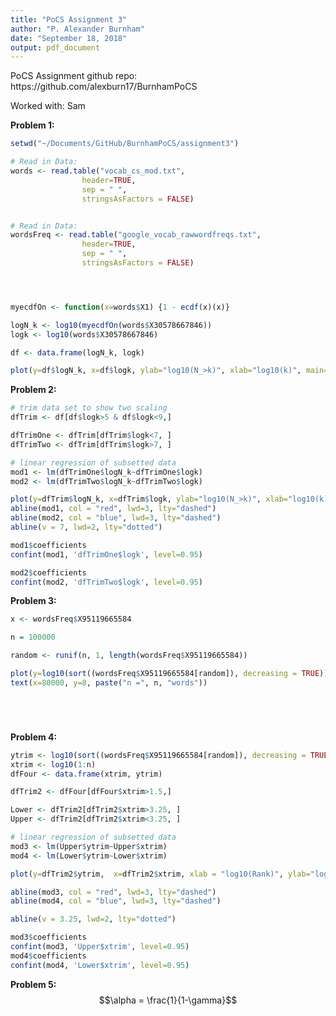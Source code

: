 ```yaml
---
title: "PoCS Assignment 3"
author: "P. Alexander Burnham"
date: "September 18, 2018"
output: pdf_document
---
```

PoCS Assignment github repo: https://github.com/alexburn17/BurnhamPoCS


Worked with: Sam



**Problem 1:**

```r

setwd("~/Documents/GitHub/BurnhamPoCS/assignment3")

# Read in Data:
words <- read.table("vocab_cs_mod.txt", 
                header=TRUE, 
                sep = " ", 
                stringsAsFactors = FALSE)


# Read in Data:
wordsFreq <- read.table("google_vocab_rawwordfreqs.txt", 
                header=TRUE, 
                sep = " ", 
                stringsAsFactors = FALSE)




myecdfOn <- function(x=words$X1) {1 - ecdf(x)(x)}

logN_k <- log10(myecdfOn(words$X30578667846))
logk <- log10(words$X30578667846)

df <- data.frame(logN_k, logk)

plot(y=df$logN_k, x=df$logk, ylab="log10(N_>k)", xlab="log10(k)", main="ccdf in log-log space")

```


**Problem 2:**
```r

# trim data set to show two scaling 
dfTrim <- df[df$logk>5 & df$logk<9,]

dfTrimOne <- dfTrim[dfTrim$logk<7, ] 
dfTrimTwo <- dfTrim[dfTrim$logk>7, ] 

# linear regression of subsetted data
mod1 <- lm(dfTrimOne$logN_k~dfTrimOne$logk)
mod2 <- lm(dfTrimTwo$logN_k~dfTrimTwo$logk)

plot(y=dfTrim$logN_k, x=dfTrim$logk, ylab="log10(N_>k)", xlab="log10(k)", main = "Trimmed CCDF - Two Scaling Regimes")
abline(mod1, col = "red", lwd=3, lty="dashed")
abline(mod2, col = "blue", lwd=3, lty="dashed")
abline(v = 7, lwd=2, lty="dotted")

mod1$coefficients
confint(mod1, 'dfTrimOne$logk', level=0.95)

mod2$coefficients
confint(mod2, 'dfTrimTwo$logk', level=0.95)

```

**Problem 3:**

```r

x <- wordsFreq$X95119665584

n = 100000

random <- runif(n, 1, length(wordsFreq$X95119665584))

plot(y=log10(sort((wordsFreq$X95119665584[random]), decreasing = TRUE)),  x=(1:n), xlab = "Rank", ylab="log10(Word Frequency)", main = "Word Frequency by Rank")
text(x=80000, y=8, paste("n =", n, "words"))






```

**Problem 4:**



```r


ytrim <- log10(sort((wordsFreq$X95119665584[random]), decreasing = TRUE))
xtrim <- log10(1:n)
dfFour <- data.frame(xtrim, ytrim)

dfTrim2 <- dfFour[dfFour$xtrim>1.5,]

Lower <- dfTrim2[dfTrim2$xtrim>3.25, ] 
Upper <- dfTrim2[dfTrim2$xtrim<3.25, ] 

# linear regression of subsetted data
mod3 <- lm(Upper$ytrim~Upper$xtrim)
mod4 <- lm(Lower$ytrim~Lower$xtrim)

plot(y=dfTrim2$ytrim,  x=dfTrim2$xtrim, xlab = "log10(Rank)", ylab="log10(Word Frequency)", main = "Word Frequency by Rank Trimmed (log-log)")

abline(mod3, col = "red", lwd=3, lty="dashed")
abline(mod4, col = "blue", lwd=3, lty="dashed")

abline(v = 3.25, lwd=2, lty="dotted")

mod3$coefficients
confint(mod3, 'Upper$xtrim', level=0.95)
mod4$coefficients
confint(mod4, 'Lower$xtrim', level=0.95)
```

**Problem 5:**
$$\alpha = \frac{1}{1-\gamma}$$






